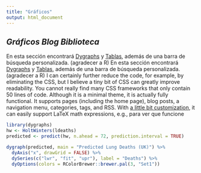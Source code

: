 ```yaml
---
title: "Gráficos"
output: html_document
---
```


## _Gráficos_  _Blog_ _Biblioteca_ 

En esta sección encontrará [Dygraphs]() y [Tablas](), además de una barra de búsqueda personalizada. (agradecer a R) En esta sección encontrará [Dygraphs]() y [Tablas](), además de una barra de búsqueda personalizada. (agradecer a R) I can certainly further reduce the code, for example, by eliminating the CSS, but I believe a tiny bit of CSS can greatly improve readability. You cannot really find many CSS frameworks that only contain 50 lines of code. Although it is a minimal theme, it is actually fully functional. It supports pages (including the home page), blog posts, a navigation menu, categories, tags, and RSS. With [a little bit customization](https://github.com/yihui/hugo-xmin/blob/master/exampleSite/layouts/partials/foot_custom.html), it can easily support LaTeX math expressions, e.g.,
para ver que funcione


<div class= "container-sm">
```r
library(dygraphs)
hw <- HoltWinters(ldeaths)
predicted <- predict(hw, n.ahead = 72, prediction.interval = TRUE)

dygraph(predicted, main = "Predicted Lung Deaths (UK)") %>%
  dyAxis("x", drawGrid = FALSE) %>%
  dySeries(c("lwr", "fit", "upr"), label = "Deaths") %>%
  dyOptions(colors = RColorBrewer::brewer.pal(3, "Set1"))
```
</div>

